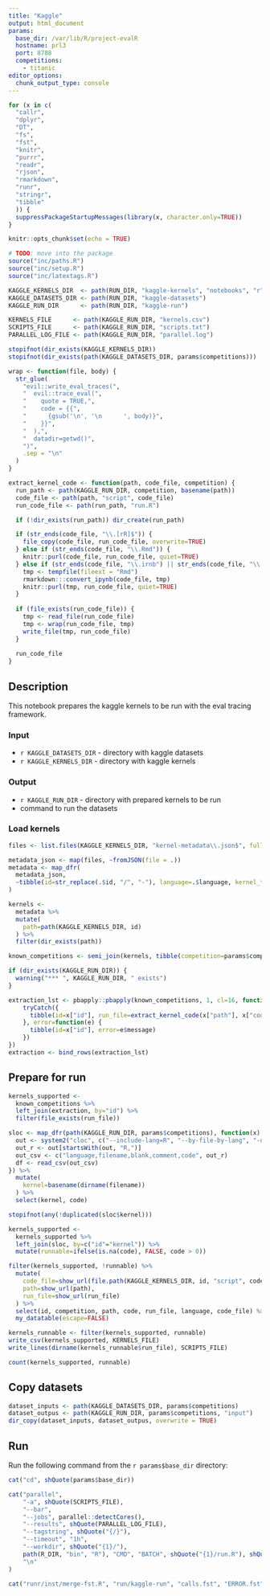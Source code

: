 ```yaml
---
title: "Kaggle"
output: html_document
params:
  base_dir: /var/lib/R/project-evalR
  hostname: prl3
  port: 8788
  competitions:
    - titanic
editor_options: 
  chunk_output_type: console
---
```


```r
for (x in c(
  "callr",
  "dplyr", 
  "DT", 
  "fs",
  "fst",
  "knitr",
  "purrr",
  "readr",
  "rjson",
  "rmarkdown",
  "runr",
  "stringr",
  "tibble"
  )) {
  suppressPackageStartupMessages(library(x, character.only=TRUE))
}

knitr::opts_chunk$set(echo = TRUE)

# TODO: move into the package
source("inc/paths.R")
source("inc/setup.R")
source("inc/latextags.R")
```

```r
KAGGLE_KERNELS_DIR  <- path(RUN_DIR, "kaggle-kernels", "notebooks", "r", "kernels")
KAGGLE_DATASETS_DIR <- path(RUN_DIR, "kaggle-datasets")
KAGGLE_RUN_DIR      <- path(RUN_DIR, "kaggle-run")

KERNELS_FILE      <- path(KAGGLE_RUN_DIR, "kernels.csv")
SCRIPTS_FILE      <- path(KAGGLE_RUN_DIR, "scripts.txt")
PARALLEL_LOG_FILE <- path(KAGGLE_RUN_DIR, "parallel.log")
```

```r
stopifnot(dir_exists(KAGGLE_KERNELS_DIR))
stopifnot(dir_exists(path(KAGGLE_DATASETS_DIR, params$competitions)))
```

```r
wrap <- function(file, body) {
  str_glue(
    "evil::write_eval_traces(",
    "  evil::trace_eval(",
    "    quote = TRUE,",
    "    code = {{",
    "      {gsub('\n', '\n      ', body)}",
    "    }}",
    "  ),",
    "  datadir=getwd()",
    ")",
    .sep = "\n"
  )
}

extract_kernel_code <- function(path, code_file, competition) {
  run_path <- path(KAGGLE_RUN_DIR, competition, basename(path))
  code_file <- path(path, "script", code_file)
  run_code_file <- path(run_path, "run.R")

  if (!dir_exists(run_path)) dir_create(run_path)

  if (str_ends(code_file, "\\.[rR]$")) {
    file_copy(code_file, run_code_file, overwrite=TRUE)
  } else if (str_ends(code_file, "\\.Rmd")) {
    knitr::purl(code_file, run_code_file, quiet=TRUE)
  } else if (str_ends(code_file, "\\.irnb") || str_ends(code_file, "\\.ipynb")) {
    tmp <- tempfile(fileext = "Rmd")
    rmarkdown:::convert_ipynb(code_file, tmp)
    knitr::purl(tmp, run_code_file, quiet=TRUE)
  }
  
  if (file_exists(run_code_file)) {
    tmp <- read_file(run_code_file)
    tmp <- wrap(run_code_file, tmp)
    write_file(tmp, run_code_file)
  }
  
  run_code_file
}
```

## Description

This notebook prepares the kaggle kernels to be run with the eval tracing framework.

### Input

- `r KAGGLE_DATASETS_DIR` - directory with kaggle datasets
- `r KAGGLE_KERNELS_DIR` - directory with kaggle kernels

### Output

- `r KAGGLE_RUN_DIR` - directory with prepared kernels to be run
- command to run the datasets

### Load kernels

```r
files <- list.files(KAGGLE_KERNELS_DIR, "kernel-metadata\\.json$", full.names=TRUE, recursive=TRUE)

metadata_json <- map(files, ~fromJSON(file = .))
metadata <- map_dfr(
  metadata_json, 
  ~tibble(id=str_replace(.$id, "/", "-"), language=.$language, kernel_type=.$kernel_type, competition=.$competition_sources, code_file=.$code_file)
)

kernels <- 
  metadata %>%
  mutate(
    path=path(KAGGLE_KERNELS_DIR, id)
  ) %>% 
  filter(dir_exists(path))
```

```r
known_competitions <- semi_join(kernels, tibble(competition=params$competitions), by="competition")
```

```r
if (dir_exists(KAGGLE_RUN_DIR)) {
  warning("*** ", KAGGLE_RUN_DIR, " exists")
}
```

```r
extraction_lst <- pbapply::pbapply(known_competitions, 1, cl=16, function(x) {
    tryCatch({
      tibble(id=x["id"], run_file=extract_kernel_code(x["path"], x["code_file"], x["competition"]))
    }, error=function(e) {
      tibble(id=x["id"], error=e$message)
    })
})
extraction <- bind_rows(extraction_lst)
```

## Prepare for run

```r
kernels_supported <- 
  known_competitions %>%
  left_join(extraction, by="id") %>%
  filter(file_exists(run_file))
```

```r
sloc <- map_dfr(path(KAGGLE_RUN_DIR, params$competitions), function(x) {
  out <- system2("cloc", c("--include-lang=R", "--by-file-by-lang", "-q", "--csv", shQuote(x)), stdout = TRUE)  
  out_r <- out[startsWith(out, "R,")]
  out_csv <- c("language,filename,blank,comment,code", out_r)
  df <- read_csv(out_csv)
}) %>%
  mutate(
    kernel=basename(dirname(filename))
  ) %>%
  select(kernel, code)

stopifnot(any(!duplicated(sloc$kernel)))
```

```r
kernels_supported <- 
  kernels_supported %>%
  left_join(sloc, by=c("id"="kernel")) %>%
  mutate(runnable=ifelse(is.na(code), FALSE, code > 0))
```

```r
filter(kernels_supported, !runnable) %>% 
  mutate(
    code_file=show_url(file.path(KAGGLE_KERNELS_DIR, id, "script", code_file)),
    path=show_url(path),
    run_file=show_url(run_file)
  ) %>%
  select(id, competition, path, code, run_file, language, code_file) %>%
  my_datatable(escape=FALSE)
```

```r
kernels_runnable <- filter(kernels_supported, runnable)
write_csv(kernels_supported, KERNELS_FILE)
write_lines(dirname(kernels_runnable$run_file), SCRIPTS_FILE)
```

```r
count(kernels_supported, runnable)
```

## Copy datasets

```r
dataset_inputs <- path(KAGGLE_DATASETS_DIR, params$competitions)
dataset_outpus <- path(KAGGLE_RUN_DIR, params$competitions, "input")
dir_copy(dataset_inputs, dataset_outpus, overwrite = TRUE)
```

## Run

Run the following command from the `r params$base_dir` directory:

```r
cat("cd", shQuote(params$base_dir))

cat("parallel",
    "-a", shQuote(SCRIPTS_FILE),
    "--bar",
    "--jobs", parallel::detectCores(),
    "--results", shQuote(PARALLEL_LOG_FILE),
    "--tagstring", shQuote("{/}"),
    "--timeout", "1h",
    "--workdir", shQuote("{1}/"),
    path(R_DIR, "bin", "R"), "CMD", "BATCH", shQuote("{1}/run.R"), shQuote("{1}/run.R.out"), 
    "\n"
)

cat("runr/inst/merge-fst.R", "run/kaggle-run", "calls.fst", "ERROR.fst", "\n")
```
